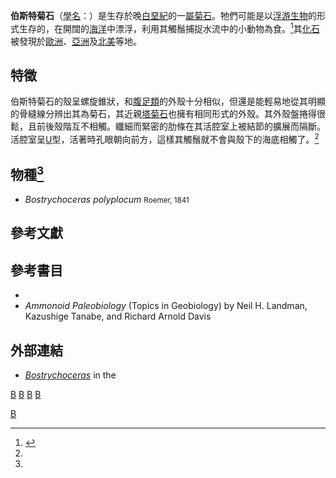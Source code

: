 {{Automatic Taxobox
| taxon = Bostrychoceras
| authority = Hyatt, 1900<ref name="Fossilworks">{{Cite web |url = http://fossilworks.org/bridge.pl?a=taxonInfo&taxon_no=14637 |title = Fossilworks: Bostrychoceras |language = en |accessdate = 2018-06-10 |archive-date = 2018-06-12 |archive-url = https://web.archive.org/web/20180612140740/http://fossilworks.org/bridge.pl?a=taxonInfo&taxon_no=14637 |dead-url = no }}</ref>
| fossil_range = {{fossil range|89.3|66.043}}晚[[白堊紀|白堊紀]]
| image = Bostrychoceras_polyplocum_01.JPG
| image_caption = ''Bostrychoceras polyplocum''的化石
| subdivision_ranks = [[種|種]]
| subdivision = ''Bostrychoceras polyplocum''
}}

'''伯斯特菊石'''（[[學名|學名]]：{{lang|la|'''''Bostrychoceras'''''}}）是生存於晚[[白堊紀|白堊紀]]的一[[屬|屬]][[菊石|菊石]]。牠們可能是以[[浮游生物|浮游生物]]的形式生存的，在開闊的[[海洋|海洋]]中漂浮，利用其觸鬚捕捉水流中的小動物為食。<ref name="Fossils">{{cite book | title=Fossils | url=https://archive.org/details/fossils0000walk_e1r0 | publisher=[[Dorling_Kindersley|Dorling Kindersley]] | author={{link-en|西里爾·沃克 (古生物學家)|Cyril Walker (palaeontologist)|Walker, Cyril}} | last2=Ward | first2=David | authorlink2=David Ward (palaeontologist) | series=Smithsonian Handbooks | year=2002 | page=[https://archive.org/details/fossils0000walk_e1r0/page/159 159] | isbn=0789489848 | edition=revised, illustrated}}</ref>其[[化石|化石]]被發現於[[歐洲|歐洲]]、[[亞洲|亞洲]]及[[北美|北美]]等地。

== 特徵 ==
伯斯特菊石的殼呈螺旋錐狀，和[[腹足類|腹足類]]的外殼十分相似，但還是能輕易地從其明顯的骨縫線分辨出其為菊石，其近親[[塔菊石|塔菊石]]也擁有相同形式的外殼。其外殼盤捲得很鬆，且前後殼階互不相觸。纖細而緊密的肋條在其活腔室上被結節的擴展而隔斷。活腔室呈[[U|U]]型，活著時孔眼朝向前方，這樣其觸鬚就不會與殼下的海底相觸了。<ref name="Fossils" />

== 物種<ref name="Fossilworks" /> ==
*''Bostrychoceras polyplocum'' <small>Roemer, 1841</small>

== 參考文獻 ==
{{reflist}}

== 參考書目 ==
*{{cite book| first1=W.J. |last1=Arkell |first2=B. |last2=Kummel |first3=C.W. |last3=Wright |series=Treatise on Invertebrate Paleontology, Part L, Mollusca 4| title=Mesozoic Ammonoidea | publisher=Geological Society of America and University of Kansas Press |location=Lawrence, Kansas|year=1957}}
* ''Ammonoid Paleobiology'' (Topics in Geobiology) by Neil H. Landman, Kazushige Tanabe, and Richard Arnold Davis

== 外部連結 ==
* [http://paleodb.org/cgi-bin/bridge.pl?action=checkTaxonInfo&taxon_no=14637 ''Bostrychoceras'']{{Wayback|url=http://paleodb.org/cgi-bin/bridge.pl?action=checkTaxonInfo&taxon_no=14637 |date=20120328190435 }} in the {{tsl|en|Paleobiology Database||Paleobiology Database}}
{{Taxonbar}}
[[分類:念珠菊石科|B]]
[[分類:白堊紀動物|B]]
[[分類:白堊紀軟體動物|B]]
[[分類:白堊紀頭足綱|B]]
[[Category:_1900年描述的分类群|B]]